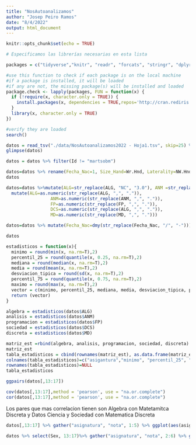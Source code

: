 ```yaml
---
title: "NosAutoanalizamos"
author: "Josep Peiro Ramos"
date: "8/4/2022"
output: html_document
---
```


```r
knitr::opts_chunk$set(echo = TRUE)
```

```r
# Especificamos las librerías necesarias en esta lista

packages = c("tidyverse","knitr", "readr", "forcats", "stringr", "dplyr", "ggplot2", "lubridate", "assertive", "GGally", "purrr")

#use this function to check if each package is on the local machine
#if a package is installed, it will be loaded
#if any are not, the missing package(s) will be installed and loaded
package.check <- lapply(packages, FUN = function(x) {
  if (!require(x, character.only = TRUE)) {
    install.packages(x, dependencies = TRUE,repos='http://cran.rediris.es')
  }
  library(x, character.only = TRUE)
})

#verify they are loaded
search()
```

```r
datos = read_tsv("./data/NosAutoanalizamos2022 - Hoja1.tsv", skip=25) %>% select(-1)
glimpse(datos)
```

```r
datos = datos %>% filter(Id != "martsobm")
```

```r
datos=datos %>% rename(Fecha_Nac=1, Size_Hand=Wr.Hnd, Laterality=NW.Hnd, Study_Hours = HSt, Work_Hours=Hwork)
datos
```

```r
datos=datos %>%mutate(ALG=str_replace(ALG, "NC", "3.0"), ANM =str_replace(ANM, "NC", "3.0"), FP=str_replace(FP, "NC", "3.0"), DCS = str_replace(DCS, "NC", "3.0"), MD=str_replace(MD, "NC", "3.0")) %>%
  mutate(ALG=as.numeric(str_replace(ALG, ",", ".")),
                 ANM=as.numeric(str_replace(ANM, ",", ".")),
                 FP=as.numeric(str_replace(FP, ",", ".")),
                 DCS=as.numeric(str_replace(ALG, ",", ".")),
                 MD=as.numeric(str_replace(MD, ",", ".")))
```

```r
datos=datos %>% mutate(Fecha_Nac=dmy(str_replace(Fecha_Nac, "/", "-"))) %>% mutate_if(is.character, as.factor) %>% mutate(Comentarios=as.character(Comentarios))
```

```r
datos
```

```r
estadisticos = function(x){
  minimo = round(min(x, na.rm=T),2)
  percentil_25 = round(quantile(x, 0.25, na.rm=T),2)
  mediana = round(median(x, na.rm=T),2)
  media = round(mean(x, na.rm=T),2)
  desviacion_tipica = round(sd(x, na.rm=T),2)
  percentil_75 = round(quantile(x, 0.75, na.rm=T),2)
  maximo = round(max(x, na.rm=T),2)
  vector = c(minimo, percentil_25, mediana, media, desviacion_tipica, percentil_75, maximo)
  return (vector)
}
```

```r
algebra = estadisticos(datos$ALG)
analisis = estadisticos(datos$ANM)
programacion = estadisticos(datos$FP)
sociedad = estadisticos(datos$DCS)
discreta = estadisticos(datos$MD)
```

```r
matriz_est =rbind(algebra, analisis, programacion, sociedad, discreta)
matriz_est
tabla_estadisticos = cbind(rownames(matriz_est), as.data.frame(matriz_est))
colnames(tabla_estadisticos)=c("asigantura","minimo", "percentil_25", "mediana", "media", "desviacion_tipica", "percentil_75", "maximo")
rownames(tabla_estadisticos)=NULL
tabla_estadisticos
```

```r
ggpairs(datos[,13:17])
```

```r
cov(datos[,13:17],method = 'pearson', use = "na.or.complete")
cor(datos[,13:17],method = 'pearson', use = "na.or.complete")
```
Los pares que mas correlacion tienen son Algebra con Matetamitca Discreta y Datos Ciencia y Sociedad con Matematica Discreta

```r
datos[,13:17] %>% gather("asignatura", "nota", 1:5) %>% ggplot(aes(asignatura, nota))+geom_boxplot()
```

```r
datos %>% select(Sex, 13:17)%>% gather("asignatura", "nota", 2:6) %>% ggplot(aes(asignatura, nota, color=Sex))+geom_boxplot()
```

